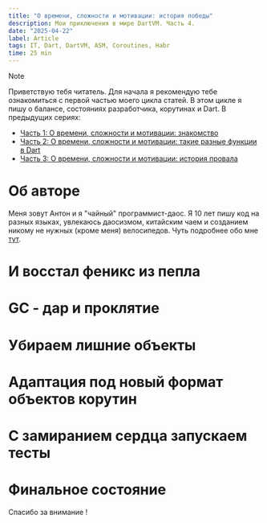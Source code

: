 ```yaml
---
title: "О времени, сложности и мотивации: история победы"
description: Мои приключения в мире DartVM. Часть 4. 
date: "2025-04-22"
label: Article
tags: IT, Dart, DartVM, ASM, Coroutines, Habr
time: 25 min
---
```

> [!NOTE]
>Приветствую тебя читатель. Для начала я рекомендую тебе ознакомиться с первой частью моего цикла статей.
>В этом цикле я пишу о балансе, состояниях разработчика, корутинах и Dart.
>В предыдущих сериях:
>* [Часть 1: О времени, сложности и мотивации: знакомство](/blog/ru/dart-1)
>* [Часть 2: О времени, сложности и мотивации: такие разные функции в Dart](/blog/ru/dart-2)
>* [Часть 3: О времени, сложности и мотивации: история провала](/blog/ru/dart-3)

# Об авторе

Меня зовут Антон и я "чайный" программист-даос.
Я 10 лет пишу код на разных языках, увлекаюсь даосизмом, китайским чаем и созданием никому не нужных (кроме меня) велосипедов. 
Чуть подробнее обо мне [тут](/blog/ru/dart-1).

# И восстал феникс из пепла



# GC - дар и проклятие



# Убираем лишние объекты



# Адаптация под новый формат объектов корутин



# С замиранием сердца запускаем тесты



# Финальное состояние



Спасибо за внимание !
